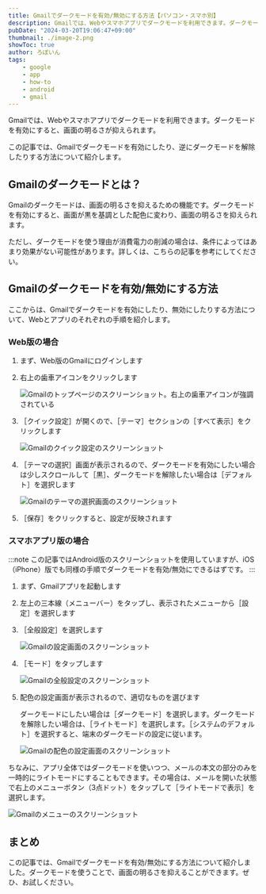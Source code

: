 ```yaml
---
title: Gmailでダークモードを有効/無効にする方法【パソコン・スマホ別】
description: Gmailでは、Webやスマホアプリでダークモードを利用できます。ダークモードを有効にすると、画面の明るさが抑えられます。この記事では、Gmailでダークモードを有効にしたり、逆にダークモードを解除したりする方法について紹介します。
pubDate: "2024-03-20T19:06:47+09:00"
thumbnail: ./image-2.png
showToc: true
author: ろぼいん
tags:
    - google
    - app
    - how-to
    - android
    - gmail
---
```



Gmailでは、Webやスマホアプリでダークモードを利用できます。ダークモードを有効にすると、画面の明るさが抑えられます。

この記事では、Gmailでダークモードを有効にしたり、逆にダークモードを解除したりする方法について紹介します。

<!-- toc -->

## Gmailのダークモードとは？

Gmailのダークモードは、画面の明るさを抑えるための機能です。ダークモードを有効にすると、画面が黒を基調とした配色に変わり、画面の明るさを抑えられます。

ただし、ダークモードを使う理由が消費電力の削減の場合は、条件によってはあまり効果がない可能性があります。詳しくは、こちらの記事を参考にしてください。

<ArticleCard link="/article/2022/06/27/power-saving-with-dark-mode/" />

## Gmailのダークモードを有効/無効にする方法

ここからは、Gmailでダークモードを有効にしたり、無効にしたりする方法について、Webとアプリのそれぞれの手順を紹介します。

### Web版の場合

<Steps>

1. まず、Web版のGmailにログインします
2. 右上の歯車アイコンをクリックします

    ![Gmailのトップページのスクリーンショット。右上の歯車アイコンが強調されている](./image.png)

3. ［クイック設定］が開くので、［テーマ］セクションの［すべて表示］をクリックします

    ![Gmailのクイック設定のスクリーンショット](./image-1.png)

4. ［テーマの選択］画面が表示されるので、ダークモードを有効にしたい場合は少しスクロールして［黒］、ダークモードを解除したい場合は［デフォルト］を選択します

    ![Gmailのテーマの選択画面のスクリーンショット](./image-2.png)

5. ［保存］をクリックすると、設定が反映されます

</Steps>

### スマホアプリ版の場合

:::note
この記事ではAndroid版のスクリーンショットを使用していますが、iOS（iPhone）版でも同様の手順でダークモードを有効/無効にできるはずです。
:::

<Steps>

1. まず、Gmailアプリを起動します
2. 左上の三本線（メニューバー）をタップし、表示されたメニューから［設定］を選択します
3. ［全般設定］を選択します

    ![Gmailの設定画面のスクリーンショット](./image-3.png)

4. ［モード］をタップします

    ![Gmailの全般設定のスクリーンショット](./image-4.png)

5. 配色の設定画面が表示されるので、適切なものを選びます

    ダークモードにしたい場合は［ダークモード］を選択します。ダークモードを解除したい場合は、［ライトモード］を選択します。［システムのデフォルト］を選択すると、端末のダークモードの設定に従います。

    ![Gmailの配色の設定画面のスクリーンショット](./image-5.png)

</Steps>

ちなみに、アプリ全体ではダークモードを使いつつ、メールの本文の部分のみを一時的にライトモードにすることもできます。その場合は、メールを開いた状態で右上のメニューボタン（3点ドット）をタップして［ライトモードで表示］を選択します。

![Gmailのメニューのスクリーンショット](./image-6.png)

## まとめ

この記事では、Gmailでダークモードを有効/無効にする方法について紹介しました。ダークモードを使うことで、画面の明るさを抑えることができます。ぜひ、お試しください。

